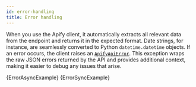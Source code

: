 ```yaml
---
id: error-handling
title: Error handling
---
```




When you use the Apify client, it automatically extracts all relevant data from the endpoint and returns it in the expected format. Date strings, for instance, are seamlessly converted to Python `datetime.datetime` objects. If an error occurs, the client raises an [`ApifyApiError`](/reference/class/ApifyApiError). This exception wraps the raw JSON errors returned by the API and provides additional context, making it easier to debug any issues that arise.

<Tabs>
    <TabItem value="AsyncExample" label="Async client" default>
        <CodeBlock className="language-python">
            {ErrorAsyncExample}
        </CodeBlock>
    </TabItem>
    <TabItem value="SyncExample" label="Sync client">
        <CodeBlock className="language-python">
            {ErrorSyncExample}
        </CodeBlock>
    </TabItem>
</Tabs>
